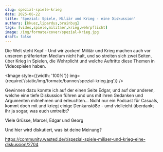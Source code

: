```yaml
---
slug: spezial-spiele-krieg
date: 2025-06-22
title: 'Spezial: Spiele, Miliär und Krieg - eine Diskussion'
authors: [kkuez,lipardus,brainbug]
tags: [video,spiele,militaer,krieg,wehrpflicht]
image: /img/formate/cover/spezial-krieg.jpg
draft: false
---
```



Die Welt steht Kopf - Und wir zocken! Militär und Krieg machen auch vor unserem präferierten Medium nicht halt, und so streiten sich zwei Seiten, über Krieg in Spielen, die Wehrplicht und welche Auftritte diese Themen in Videospielen haben.

<Image style={{width: '100%'}} img={require('/static/img/formate/banner/spezial-krieg.jpg')} />

<!--truncate-->

Gewinnen dazu konnte ich auf der einen Seite Edgar, und auf der anderen, welche eine tiefe Diskussion führen und uns mit ihren Gedanken und Argumenten mitnehmen und erleuchten...
Nicht nur ein Podcast für Casuals, kommt doch mit und kriegt einige Denkanstöße - umd vielleicht überdankt ihr ja sogar, was euch umtreibt?

Viele Grüsse,
Marcel, Edgar und Georg

Und hier wird diskutiert, was ist deine Meinung?

https://community.wasted.de/t/spezial-spiele-miliaer-und-krieg-eine-diskussion/2704

<ReactPlayer
    width="100%"
    height="50px"
    controls
    url='https://m10z.picnotes.de/Spezial/Spezial-Spiele_Militaer_Krieg.mp3'
/>
